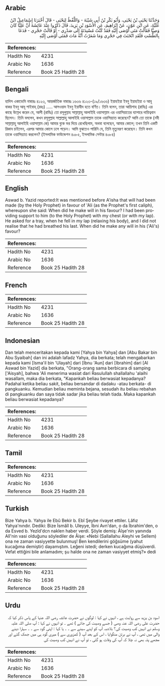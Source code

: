 ## Arabic


<div dir="rtl" lang="ar" style={{fontSize:'larger',backgroundColor:'#f8f9fa',padding:20}}>
وَحَدَّثَنَا يَحْيَى بْنُ يَحْيَى، وَأَبُو بَكْرِ بْنُ أَبِي شَيْبَةَ - وَاللَّفْظُ لِيَحْيَى - قَالَ أَخْبَرَنَا إِسْمَاعِيلُ ابْنُ عُلَيَّةَ، عَنِ ابْنِ عَوْنٍ، عَنْ إِبْرَاهِيمَ، عَنِ الأَسْوَدِ بْنِ يَزِيدَ، قَالَ ذَكَرُوا عِنْدَ عَائِشَةَ أَنَّ عَلِيًّا كَانَ وَصِيًّا فَقَالَتْ مَتَى أَوْصَى إِلَيْهِ فَقَدْ كُنْتُ مُسْنِدَتَهُ إِلَى صَدْرِي - أَوْ قَالَتْ حَجْرِي - فَدَعَا بِالطَّسْتِ فَلَقَدِ انْخَنَثَ فِي حَجْرِي وَمَا شَعَرْتُ أَنَّهُ مَاتَ فَمَتَى أَوْصَى إِلَيْهِ
</div>
<div style={{backgroundColor:'#f8f9fa',padding:20, marginBottom: 10}}><table> <thead> <tr> <th>References:</th> <th></th> </tr> </thead> <tbody><tr><td>Hadith No</td><td>4231</td></tr><tr><td>Arabic No</td><td>1636</td></tr><tr><td>Reference</td><td>Book 25 Hadith 28</td></tr></tbody></table></div>

## Bengali


<div dir="ltr" lang="bn" style={{fontSize:'larger',backgroundColor:'#f8f9fa',padding:20}}>
হাদিস একাডেমি নাম্বারঃ ৪১২৩, আন্তর্জাতিক নাম্বারঃ ১৬৩৬ ৪১২৩-(১৯/১৬৩৬) ইয়াহইয়া ইবনু ইয়াহইয়া ও আবূ বাকর ইবনু আবূ শাইবাহ্ (রহঃ) ..... আসওয়াদ ইবনু ইয়াযীদ হতে বর্ণিত। তিনি বলেন, তারা আয়িশাহ (রাযিঃ) এর কাছে উল্লেখ করেন যে, আলী (রাযিঃ) তো রসূলুল্লাহ সাল্লাল্লাহু আলাইহি ওয়াসাল্লাম এর ওয়াসিয়াতের ব্যাপারে দায়িত্ববান ছিলেন। তিনি বললেন, কখন রসূলুল্লাহ সাল্লাল্লাহু আলাইহি ওয়াসাল্লাম তাকে ওয়াসিয়্যাত করেছেন? আমি তো তাকে (নবী সাল্লাল্লাহু আলাইহি ওয়াসাল্লাম কে) আমার বুকে ভর দিয়ে রেখেছিলাম, অথবা বলেছেন, আমার কোলে; তখন তিনি একটি রিকাব চাইলেন, এরপর আমার কোলে ঢলে পড়েন। আমি বুঝতেও পারিনি যে, তিনি মৃত্যুবরণ করেছেন। তিনি কখন তাকে ওয়াসিয়্যাত করলেন? (ইসলামিক ফাউন্ডেশন ৪০৮৫, ইসলামিক সেন্টার ৪০৮৪)
</div>
<div style={{backgroundColor:'#f8f9fa',padding:20, marginBottom: 10}}><table> <thead> <tr> <th>References:</th> <th></th> </tr> </thead> <tbody><tr><td>Hadith No</td><td>4231</td></tr><tr><td>Arabic No</td><td>1636</td></tr><tr><td>Reference</td><td>Book 25 Hadith 28</td></tr></tbody></table></div>

## English


<div dir="ltr" lang="en" style={{fontSize:'larger',backgroundColor:'#f8f9fa',padding:20}}>
Aswad b. Yazid reported:It was mentioned before A'isha that will had been made (by the Holy Prophet) in favour of 'Ali (as the Prophet's first caliph), whereupon she said: When did he make will in his favour? I had been providing support to him (to the Holy Prophet) with my chest (or with my lap). He asked for a tray, when he fell in my lap (relaxing his body), and I did not realise that he had breathed his last. When did he make any will in his ('Ali's) favour?
</div>
<div style={{backgroundColor:'#f8f9fa',padding:20, marginBottom: 10}}><table> <thead> <tr> <th>References:</th> <th></th> </tr> </thead> <tbody><tr><td>Hadith No</td><td>4231</td></tr><tr><td>Arabic No</td><td>1636</td></tr><tr><td>Reference</td><td>Book 25 Hadith 28</td></tr></tbody></table></div>

## French


<div dir="ltr" lang="fr" style={{fontSize:'larger',backgroundColor:'#f8f9fa',padding:20}}>

</div>
<div style={{backgroundColor:'#f8f9fa',padding:20, marginBottom: 10}}><table> <thead> <tr> <th>References:</th> <th></th> </tr> </thead> <tbody><tr><td>Hadith No</td><td>4231</td></tr><tr><td>Arabic No</td><td>1636</td></tr><tr><td>Reference</td><td>Book 25 Hadith 28</td></tr></tbody></table></div>

## Indonesian


<div dir="ltr" lang="id" style={{fontSize:'larger',backgroundColor:'#f8f9fa',padding:20}}>
Dan telah menceritakan kepada kami [Yahya bin Yahya] dan [Abu Bakar bin Abu Syaibah] dan ini adalah lafadz Yahya, dia berkata; telah mengabarkan kepada kami [Isma'il bin 'Ulayah] dari [Ibnu 'Aun] dari [Ibrahim] dari [Al Aswad bin Yazid] dia berkata, "Orang-orang sama berbicara di samping ['Aisyah], bahwa 'Ali menerima wasiat dari Rasulullah shallallahu 'alaihi wasallam, maka dia berkata, "Kapankah beliau berwasiat kepadanya? Padahal ketika beliau sakit, beliau bersandar di dadaku -atau berkata- di pangkuanku. Kemudian beliau meminta bejana, sesudah itu beliau rebahan di pangkuanku dan saya tidak sadar jika beliau telah tiada. Maka kapankah beliau berwasiat kepadanya?
</div>
<div style={{backgroundColor:'#f8f9fa',padding:20, marginBottom: 10}}><table> <thead> <tr> <th>References:</th> <th></th> </tr> </thead> <tbody><tr><td>Hadith No</td><td>4231</td></tr><tr><td>Arabic No</td><td>1636</td></tr><tr><td>Reference</td><td>Book 25 Hadith 28</td></tr></tbody></table></div>

## Tamil


<div dir="ltr" lang="ta" style={{fontSize:'larger',backgroundColor:'#f8f9fa',padding:20}}>

</div>
<div style={{backgroundColor:'#f8f9fa',padding:20, marginBottom: 10}}><table> <thead> <tr> <th>References:</th> <th></th> </tr> </thead> <tbody><tr><td>Hadith No</td><td>4231</td></tr><tr><td>Arabic No</td><td>1636</td></tr><tr><td>Reference</td><td>Book 25 Hadith 28</td></tr></tbody></table></div>

## Turkish


<div dir="ltr" lang="tr" style={{fontSize:'larger',backgroundColor:'#f8f9fa',padding:20}}>
Bize Yahya b. Yahya ile Ebû Bekir b. Ebî Şeybe rivayet ettiler. Lâfız Yahya'nındır. Dediki: Bize İsmâîl b. Uleyye, İbni Avn'dan, o da İbrahim'den, o da Esved b. Yezîd'dcn naklen haber verdi. Şöyle demiş: Âîşe'nin yanında Alî'nin vasi olduğunu söylediler de Âişe: «Nebi (Sallallahu Aleyhi ve Sellem) ona ne zaman vasiyyette bulunmuş! Ben kendilerini göğsüme (yahut kucağıma demiştir) dayamıştım. Leğeni istedi; derken kucağıma düşüverdi. Vefat ettiğini bile anlamadım; şu halde ona ne zaman vasiyyet etmiş?» dedi
</div>
<div style={{backgroundColor:'#f8f9fa',padding:20, marginBottom: 10}}><table> <thead> <tr> <th>References:</th> <th></th> </tr> </thead> <tbody><tr><td>Hadith No</td><td>4231</td></tr><tr><td>Arabic No</td><td>1636</td></tr><tr><td>Reference</td><td>Book 25 Hadith 28</td></tr></tbody></table></div>

## Urdu


<div dir="rtl" lang="ur" style={{fontSize:'larger',backgroundColor:'#f8f9fa',padding:20}}>
اسود بن یزید سے روایت ہے ، انہوں نے کہا : لوگوں نے حضرت عائشہ رضی اللہ عنہا کے پاس ذکر کیا کہ حضرت علی رضی اللہ عنہ وصی ( جسے وصیت کی جائے ) تھے ۔ تو انہوں نے کہا : آپ صلی اللہ علیہ وسلم نے انہیں کب وصیت کی؟ بلاشبہ آپ کو اپنے سینے سے ۔ ۔ یا کہا : اپنی گود سے ۔ ۔ سہارا دینے والی میں تھی ، آپ نے برتن منگوایا ، اس کے بعد آپ ( کمزوری سے ) میری گود ہی میں جھک گئے اور مجھے پتہ بھی نہ چلا کہ آپ کی وفات ہو گئی ، تو آپ نے انہیں کب وصیت کی
</div>
<div style={{backgroundColor:'#f8f9fa',padding:20, marginBottom: 10}}><table> <thead> <tr> <th>References:</th> <th></th> </tr> </thead> <tbody><tr><td>Hadith No</td><td>4231</td></tr><tr><td>Arabic No</td><td>1636</td></tr><tr><td>Reference</td><td>Book 25 Hadith 28</td></tr></tbody></table></div>